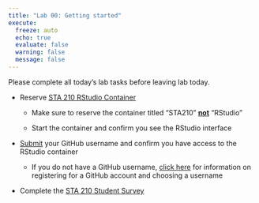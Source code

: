 ```yaml
---
title: "Lab 00: Getting started"
execute:
  freeze: auto
  echo: true
  evaluate: false
  warning: false
  message: false
---
```


::: callout-important
Please complete all today's lab tasks before leaving lab today.
:::

-   Reserve [STA 210 RStudio Container](https://cmgr.oit.duke.edu/containers)

    -   Make sure to reserve the container titled "STA210" [**not**]{.underline} "RStudio"

    -   Start the container and confirm you see the RStudio interface

-   [Submit](https://forms.office.com/r/S1eSDTjB6M) your GitHub username and confirm you have access to the RStudio container

    -   If you do not have a GitHub username, [click here](https://happygitwithr.com/github-acct.html) for information on registering for a GitHub account and choosing a username

-   Complete the [STA 210 Student Survey](https://forms.office.com/r/fySdtq2mNT)
